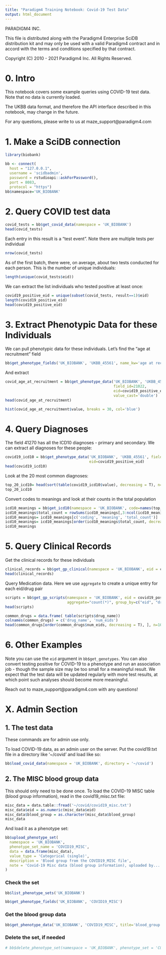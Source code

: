 ```yaml
---
title: "Paradigm4 Training Notebook: Covid-19 Test Data"
output: html_document
---
```


PARADIGM4 INC.

This file is distributed along with the Paradigm4 Enterprise SciDB 
distribution kit and may only be used with a valid Paradigm4 contract 
and in accord with the terms and conditions specified by that contract.

Copyright (C) 2010 - 2021 Paradigm4 Inc.
All Rights Reserved.

# 0. Intro

This notebook covers some example queries using COVID-19 test data.  Note that no data is currently loaded.

The UKBB data format, and therefore the API interface described in this notebook, may change in the future.

For any questions, please write to us at maze_support@paradigm4.com

# 1. Make a SciDB connection
```r
library(biobank)
```

```r
bb <- connect(
  host = "127.0.0.1",
  username = 'scidbadmin',
  password = rstudioapi::askForPassword(),
  port = 8083,
  protocol = "https")
bb$namespace='UK_BIOBANK'
```

# 2. Query COVID test data

```r
covid_tests = bb$get_covid_data(namespace = 'UK_BIOBANK')
head(covid_tests)
```

Each entry in this result is a "test event". Note there are multiple tests per individual
```r
nrow(covid_tests)
```

As of the first batch, there were, on average, about two tests conducted for each person. This is the number of unique individuals:
```r
length(unique(covid_tests$eid))
```

We can extract the list individuals who tested positive at least once:
```r
covid19_positive_eid = unique(subset(covid_tests, result==1)$eid)
length(covid19_positive_eid)
head(covid19_positive_eid)
```


# 3. Extract Phenotypic Data for these Individuals

We can pull phenotypic data for these individuals. Let's find the "age at recruitment" field
```r
bb$get_phenotype_fields('UK_BIOBANK', 'UKBB_45561', name_kw='age at recruitment')
```

And extract
```r
covid_age_at_recruitment = bb$get_phenotype_data('UK_BIOBANK', 'UKBB_45561', 
                                                 field_id=21022, 
                                                 eid=covid19_positive_eid,
                                                 value_cast='double')
head(covid_age_at_recruitment)
```

```r
hist(covid_age_at_recruitment$value, breaks = 30, col='blue')
```

# 4. Query Diagnoses

The field 41270 has all the ICD10 diagnoses - primary and secondary. We can extract all diagnoses for these people:
```r
covid19_icd10 = bb$get_phenotype_data('UK_BIOBANK', 'UKBB_45561', field_id=41270, 
                                      eid=covid19_positive_eid)
head(covid19_icd10)
```

Look at the 20 most common diagnoses:
```r
top_20_icd10= head(sort(table(covid19_icd10$value), decreasing = T), n=20)
top_20_icd10
```

Convert codes to meanings and look at their counts in the total population
```r
icd10_meanings = bb$get_icd10(namespace = 'UK_BIOBANK', code=names(top_20_icd10))
icd10_meanings$total_count = rowSums(icd10_meanings[,3:ncol(icd10_meanings)], na.rm=T)
icd10_meanings= icd10_meanings[c('coding', 'meaning', 'total_count')]
icd10_meanings= icd10_meanings[order(icd10_meanings$total_count, decreasing = T), ]
icd10_meanings
```

# 5. Query Clinical Records

Get the clinical records for these individuals
```r
clinical_records = bb$get_gp_clinical(namespace = 'UK_BIOBANK', eid = covid19_positive_eid)
head(clinical_records)
```

Query Medication data.
Here we use `aggregate` to create a unique entry for each eid/drug pair
```r
scripts = bb$get_gp_scripts(namespace = 'UK_BIOBANK', eid = covid19_positive_eid,
                            aggregate="count(*)", group_by=c("eid", "drug_name"))
head(scripts)
```

```r
common_drugs = data.frame( table(scripts$drug_name))
colnames(common_drugs) = c('drug_name', 'num_eids')
head(common_drugs[order(common_drugs$num_eids, decreasing = T), ], n=10)
```

# 6. Other Examples

Note you can use the `eid` argument in `bb$get_genotypes`. You can also convert testing positive for COVID-19 to a phenotype and run an association job - though the sample size may be too small for a meaningful result. We expect that the test data will be updated regularly with more test results, at which point such analyses should become more meaningful.

Reach out to maze_support@paradigm4.com with any questions!


# X. Admin Section

## 1. The test data
These commands are for admin use only.

To load COVID-19 data, as an admin user on the server. Put the covid19.txt file in a directory like '~/covid' and load like so:
```r
bb$load_covid_data(namespace = 'UK_BIOBANK', directory = '~/covid')
```


## 2. The MISC blood group data

This should only need to be done once. To load the COVID-19 MISC table (blood group information), read in the covid19_misc.txt file:
```r
misc_data = data.table::fread('~/covid/covid19_misc.txt')
misc_data$eid = as.numeric(misc_data$eid)
misc_data$blood_group = as.character(misc_data$blood_group)
misc_data
```

And load it as a phenotype set:
```r
bb$upload_phenotype_set(
  namespace = 'UK_BIOBANK',
  phenotype_set_name = 'COVID19_MISC', 
  data = data.frame(misc_data), 
  value_type = 'Categorical (single)', 
  description = 'Blood group from the COVID19_MISC file',
  note = 'Covid-19 Misc data (blood group information), uploaded by... YOUR_USER_NAME 1/1/14 ...'
)
```

### Check the set
```r
bb$list_phenotype_sets('UK_BIOBANK')
```

```r
bb$get_phenotype_fields('UK_BIOBANK', 'COVID19_MISC')
```

### Get the blood group data
```r
bb$get_phenotype_data('UK_BIOBANK', 'COVID19_MISC', title='blood_group')
```

### Delete the set, if needed
```r
# bb$delete_phenotype_set(namespace = 'UK_BIOBANK', phenotype_set = 'COVID19_MISC')
```
